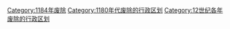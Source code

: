[[Category:1184年废除|Category:1184年废除]]
[[Category:1180年代废除的行政区划|Category:1180年代废除的行政区划]]
[[Category:12世纪各年废除的行政区划|Category:12世纪各年废除的行政区划]]